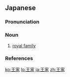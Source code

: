 ==Japanese==
{{ja-kanjitab|おう|け|yomi=o}}

===Pronunciation===
{{ja-pron|おうけ|acc=a|y=o|acc_ref=NHK}}

===Noun===
{{ja-noun|おう.け|head=[[王]][[家]]}}

# [[royal family]]

===References===
<references/>
{{catlangcode|ja|Monarchy|Family|sort=おうけ}}
[[ko:王家]]
[[lo:王家]]
[[ja:王家]]
[[zh:王家]]